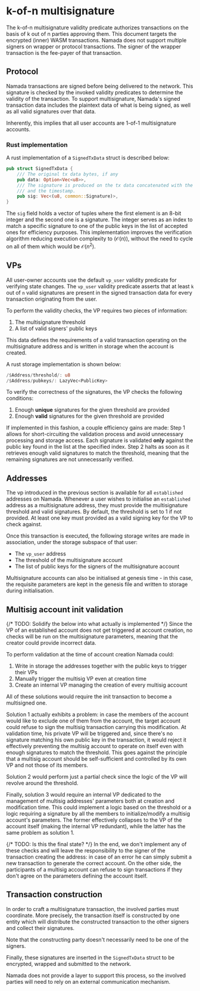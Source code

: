 
# k-of-n multisignature

The k-of-n multisignature validity predicate authorizes transactions on the basis of k out of n parties approving them. This document targets the encrypted (inner) WASM transactions. Namada does not support multiple signers on wrapper or protocol transactions. The signer of the wrapper transaction is the fee-payer of that transaction. 

## Protocol

Namada transactions are signed before being delivered to the network. This signature is checked by the invoked validity predicates to determine the validity of the transaction. To support multisignature, Namada's signed transaction data includes the plaintext data of what is being signed, as well as all valid signatures over that data.

Inherently, this implies that all user accounts are 1-of-1 multisignature accounts.

### Rust implementation

A rust implementation of a `SignedTxData` struct is described below:

```rust
pub struct SignedTxData {
    /// The original tx data bytes, if any
    pub data: Option<Vec<u8>>,
    /// The signature is produced on the tx data concatenated with the tx code
    /// and the timestamp.
    pub sig: Vec<(u8, common::Signature)>,
}
```

The `sig` field holds a vector of tuples where the first element is an 8-bit integer and the second one is a signature. The integer serves as an index to match a specific signature to one of the public keys in the list of accepted ones for efficiency purposes. This implementation improves the verification algorithm reducing execution complexity to ($\mathcal{O}(n)$), without the need to cycle on all of them which would be $\mathcal{O}(n^2)$.

## VPs

All user-owner accounts use the default `vp_user` validity predicate for verifying state changes.
The `vp_user` validity predicate asserts that at least `k` out of `n` valid signatures are present in the signed transaction data for every transaction originating from the user.

To perform the validity checks, the VP requires two pieces of information:

1. The multisignature threshold
2. A list of valid signers' public keys

This data defines the requirements of a valid transaction operating on the multisignature address and is written in storage when the account is created. 

A rust storage implementation is shown below:
```rust
/$Address/threshold/: u8
/$Address/pubkeys/: LazyVec<PublicKey>
```

To verify the correctness of the signatures, the VP checks the following conditions:

1. Enough **unique** signatures for the given threshold are provided
2. Enough **valid** signatures for the given threshold are provided

If implemented in this fashion, a couple efficiency gains are made:
Step 1 allows for short-circuiting the validation process and avoid unnecessary processing and storage access. Each signature is validated **only** against the public key found in the list at the specified index. Step 2 halts as soon as it retrieves enough valid signatures to match the threshold, meaning that the remaining signatures are not unnecessarily verified.

## Addresses

The vp introduced in the previous section is available for all `established` addresses on Namada. Whenever a user wishes to initialise an `established` address as a multisignature address, they must provide the multisignature threshold and valid signatures. By default, the threshold is set to 1 if not provided. At least one key must provided as a valid signing key for the VP to check against.

Once this transaction is executed, the following storage writes are made in association, under the storage subspace of that user:
- The `vp_user` address
- The threshold of the multisignature account
- The list of public keys for the signers of the multisignature account

Multisignature accounts can also be initialised at genesis time - in this case, the requisite parameters are kept in the genesis file and written to storage during initialisation.

## Multisig account init validation

{/* TODO: Solidify the below into what actually is implemented */}
Since the VP of an established account does not get triggered at account creation, no checks will be run on the multisignature parameters, meaning that the creator could provide incorrect data.

To perform validation at the time of account creation Namada could:

1. Write in storage the addresses together with the public keys to trigger their VPs
2. Manually trigger the multisig VP even at creation time
3. Create an internal VP managing the creation of every multisig account

All of these solutions would require the init transaction to become a multisigned one.

Solution 1 actually exhibits a problem: in case the members of the account would like to exclude one of them from the account, the target account could refuse to sign the multisig transaction carrying this modification. At validation time, his private VP will be triggered and, since there's no signature matching his own public key in the transaction, it would reject it effectively preventing the multisig account to operate on itself even with enough signatures to match the threshold. This goes against the principle that a multisig account should be self-sufficient and controlled by its own VP and not those of its members.

Solution 2 would perform just a partial check since the logic of the VP will revolve around the threshold.

Finally, solution 3 would require an internal VP dedicated to the management of multisig addresses' parameters both at creation and modification time. This could implement a logic based on the threshold or a logic requiring a signature by all the members to initialize/modify a multisig account's parameters. The former effectively collapses to the VP of the account itself (making the internal VP redundant), while the latter has the same problem as solution 1.

{/* TODO: Is this the final state? */}
In the end, we don't implement any of these checks and will leave the responsibility to the signer of the transaction creating the address: in case of an error he can simply submit a new transaction to generate the correct account. On the other side, the participants of a multisig account can refuse to sign transactions if they don't agree on the parameters defining the account itself.

## Transaction construction

In order to craft a multisignature transaction, the involved parties must coordinate. More precisely, the transaction itself is constructed by one entity which will distribute the constructed transaction to the other signers and collect their signatures. 

<Callout type="info">
Note that the constructing party doesn't necessarily need to be one of the signers. 
</Callout>

Finally, these signatures are inserted in the `SignedTxData` struct to be encrypted, wrapped and submitted to the network.

Namada does not provide a layer to support this process, so the involved parties will need to rely on an external communication mechanism.
